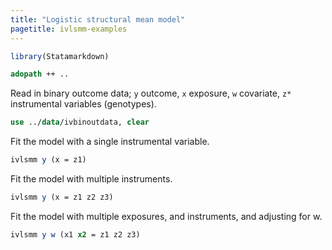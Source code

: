 ```yaml
---
title: "Logistic structural mean model"
pagetitle: ivlsmm-examples
---
```


```r
library(Statamarkdown)
```

```stata
adopath ++ ..
```

Read in binary outcome data; `y` outcome, `x` exposure, `w` covariate, `z*` instrumental variables (genotypes).
```stata
use ../data/ivbinoutdata, clear
```

Fit the model with a single instrumental variable.
```stata
ivlsmm y (x = z1)
```

Fit the model with multiple instruments.
```stata
ivlsmm y (x = z1 z2 z3)
```

Fit the model with multiple exposures, and instruments, and adjusting for w.
```stata
ivlsmm y w (x1 x2 = z1 z2 z3)
```
